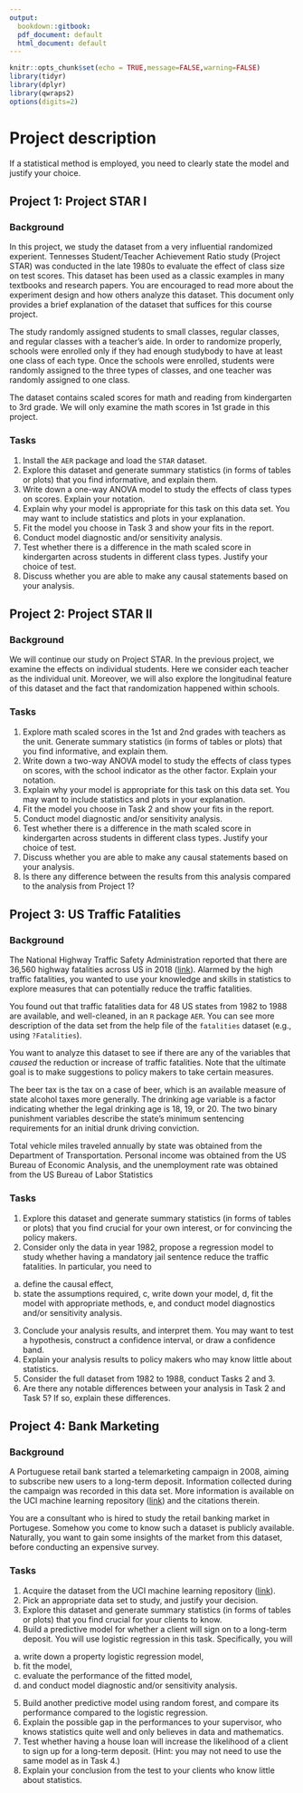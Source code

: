```yaml
---
output:
  bookdown::gitbook:
  pdf_document: default
  html_document: default
---
```


```r
knitr::opts_chunk$set(echo = TRUE,message=FALSE,warning=FALSE)
library(tidyr) 
library(dplyr)
library(qwraps2)
options(digits=2)
```


# Project description {#ch:proj}


If a statistical method is employed, you need to clearly state the model and justify your choice. 

## Project 1: Project STAR I

### Background

In this project, we study the dataset from a very influential randomized experient. Tennesses  Student/Teacher Achievement Ratio study (Project STAR) was conducted in the late 1980s to evaluate the effect of class size on test scores. This dataset has been used as a classic examples in many textbooks and research papers. You are encouraged to read more about the experiment design and how others analyze this dataset. This document only provides a brief explanation of the dataset that suffices for this course project. 


The study randomly assigned students to small classes, regular classes, and regular classes with a teacher's aide. In order to randomize properly, schools were enrolled only if they had enough studybody to have at least one class of each type. Once the schools were enrolled, students were randomly assigned to the three types of classes, and one teacher was randomly assigned to one class. 

The dataset contains scaled scores for math and reading from kindergarten to 3rd grade. We will only examine the math scores in 1st grade in this project. 


### Tasks 

1.  Install the `AER` package and load the `STAR` dataset.  
2.  Explore this dataset and generate summary statistics (in forms of tables or plots) that you find informative, and explain them.  
3.  Write down a one-way ANOVA model to study the effects of class types on scores. Explain your notation. 
4.  Explain why your model is appropriate for this task on this data set. You may want to include statistics and plots in your explanation. 
5.  Fit the model you choose in Task 3 and show your fits in the report. 
6.  Conduct model diagnostic and/or sensitivity analysis. 
7.  Test whether there is a difference in the math scaled score in kindergarten across students in different class types. Justify your choice of test. 
8.  Discuss whether you are able to make any causal statements based on your analysis. 



## Project 2: Project STAR II

### Background

We will continue our study on Project STAR. In the previous project, we examine the effects on individual students. Here we consider each teacher as the individual unit. Moreover, we will also explore the longitudinal feature of this dataset and the fact that randomization happened within schools. 


### Tasks 

1.  Explore math scaled scores in the 1st and 2nd grades with teachers as the unit.  Generate summary statistics (in forms of tables or plots) that you find informative, and explain them. 
2.  Write down a two-way ANOVA model to study the effects of class types on scores, with the school indicator as the other factor. Explain your notation. 
3.  Explain why your model is appropriate for this task on this data set. You may want to include statistics and plots in your explanation. 
4.  Fit the model you choose in Task 2 and show your fits in the report. 
5.  Conduct model diagnostic and/or sensitivity analysis. 
6.  Test whether there is a difference in the math scaled score in kindergarten across students in different class types. Justify your choice of test. 
7.  Discuss whether you are able to make any causal statements based on your analysis. 
8.  Is there any difference between the results from this analysis compared to the analysis from Project 1?



## Project 3: US Traffic Fatalities

### Background


The National Highway Traffic Safety Administration reported that there are 36,560  highway fatalities across US in 2018 ([link](nhtsa.gov/press-releases/roadway-fatalities-2018-fars)). 
Alarmed by the high traffic fatalities, you wanted to use your knowledge and skills in statistics to explore measures that can potentially reduce the traffic fatalities. 

You found out that traffic fatalities data for 48 US states from 1982 to 1988 are available, and well-cleaned, in an `R` package `AER`. You can see more description of the data set from the help file of the `fatalities` dataset (e.g., using `?Fatalities`).


You want to analyze this dataset to see if there are any of the variables that *caused* the reduction or increase of traffic fatalities. Note that the ultimate goal is to make suggestions to policy makers to take certain measures. 


The beer tax is the tax on a case of beer, which is an available measure of state alcohol taxes more generally. The drinking age variable is a factor indicating whether the legal drinking age is 18, 19, or 20. The two binary punishment variables describe the state's minimum sentencing requirements for an initial drunk driving conviction.

Total vehicle miles traveled annually by state was obtained from the Department of Transportation. Personal income was obtained from the US Bureau of Economic Analysis, and the unemployment rate was obtained from the US Bureau of Labor Statistics




### Tasks 

1.  Explore this dataset and generate summary statistics (in forms of tables or plots) that you find crucial for your own interest, or for convincing the policy makers. 
2.  Consider only the data in year 1982, propose a regression model to study whether having a mandatory jail sentence reduce the traffic fatalities. In particular, you need to 
  a.  define the causal effect,
  b.  state the assumptions required, 
  c,  write down your model,
  d,  fit the model with appropriate methods,
  e,  and conduct model diagnostics and/or sensitivity analysis. 
3.  Conclude your analysis results, and interpret them. You may want to test a hypothesis, construct a confidence interval, or draw a confidence band. 
4.  Explain your analysis results to policy makers who may know little about statistics. 
5.  Consider the full dataset from 1982 to 1988, conduct Tasks 2 and 3. 
6.  Are there any notable differences between your analysis in Task 2 and Task 5? If so, explain these differences. 

## Project 4: Bank Marketing

### Background

A Portuguese retail bank started a telemarketing campaign in 2008, aiming to subscribe new users to a long-term deposit. Information collected during the campaign was recorded in this data set. More information is available on the UCI machine learning repository  ([link](https://archive.ics.uci.edu/ml/datasets/Bank+Marketing#)) and the citations therein. 

You are a consultant who is hired to study the retail banking market in Portugese. Somehow you come to know such a dataset is publicly available. Naturally, you want to gain some insights of the market from this dataset, before conducting an expensive survey. 

### Tasks 

1.  Acquire the dataset from the UCI machine learning repository ([link](https://archive.ics.uci.edu/ml/datasets/Bank+Marketing#)). 
2.  Pick an appropriate data set to study, and justify your decision. 
3.  Explore this dataset and generate summary statistics (in forms of tables or plots) that you find crucial for your clients to know. 
4.  Build a predictive model for whether a client will sign on to a long-term deposit. You will use logistic regression in this task. Specifically, you will 
  a.  write down a property logistic regression model,
  b.  fit the model,
  c.  evaluate the performance of the fitted model,
  d.  and conduct model diagnostic and/or sensitivity analysis. 
5.  Build another predictive model using random forest, and compare its performance compared to the logistic regression.
6.  Explain the possible gap in the performances to your supervisor, who knows statistics quite well and only believes in data and mathematics.  
7.  Test whether having a house loan will increase the likelihood of a client to sign up for a long-term deposit. (Hint: you may not need to use the same model as in Task 4.)
8.  Explain your conclusion from the test to your clients who know little about statistics. 
